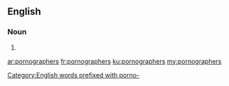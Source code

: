 ==English==

===Noun===
{{head|en|plural}}

# {{plural of|pornographer|lang=en}}
[[Category:English words prefixed with porno-]]

[[ar:pornographers]]
[[fr:pornographers]]
[[ku:pornographers]]
[[my:pornographers]]